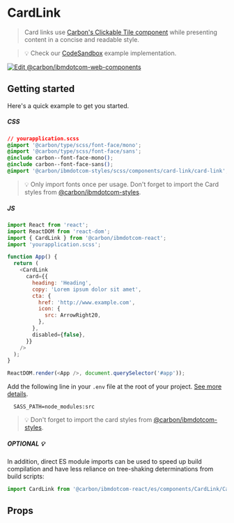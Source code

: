 
# CardLink

> Card links use
> [Carbon's Clickable Tile component](https://www.carbondesignsystem.com/components/tile/code#clickable-tile)
> while presenting content in a concise and readable style.

> 💡 Check our
> [CodeSandbox](https://githubbox.com/carbon-design-system/carbon-for-ibm-dotcom/tree/v1/packages/react/examples/codesandbox/components/CardLink)
> example implementation.

[![Edit @carbon/ibmdotcom-web-components](https://codesandbox.io/static/img/play-codesandbox.svg)](https://githubbox.com/carbon-design-system/carbon-for-ibm-dotcom/tree/v1/packages/react/examples/codesandbox/components/CardLink)

## Getting started

Here's a quick example to get you started.

##### CSS

```css
// yourapplication.scss
@import '@carbon/type/scss/font-face/mono';
@import '@carbon/type/scss/font-face/sans';
@include carbon--font-face-mono();
@include carbon--font-face-sans();
@import '@carbon/ibmdotcom-styles/scss/components/card-link/card-link';
```

> 💡 Only import fonts once per usage. Don't forget to import the Card styles
> from
> [@carbon/ibmdotcom-styles](https://github.com/carbon-design-system/carbon-for-ibm-dotcom/blob/v1//styles).

##### JS

```javascript
import React from 'react';
import ReactDOM from 'react-dom';
import { CardLink } from '@carbon/ibmdotcom-react';
import 'yourapplication.scss';

function App() {
  return (
    <CardLink
      card={{
        heading: 'Heading',
        copy: 'Lorem ipsum dolor sit amet',
        cta: {
          href: 'http://www.example.com',
          icon: {
            src: ArrowRight20,
          },
        },
        disabled={false},
      }}
    />
  );
}

ReactDOM.render(<App />, document.querySelector('#app'));
```

Add the following line in your `.env` file at the root of your project.
[See more details](https://github.com/carbon-design-system/carbon-for-ibm-dotcom/tree/v1/packages/styles#usage).

```
  SASS_PATH=node_modules:src
```

> 💡 Don't forget to import the card styles from
> [@carbon/ibmdotcom-styles](https://github.com/carbon-design-system/carbon-for-ibm-dotcom/blob/v1//styles).

##### OPTIONAL 💡

In addition, direct ES module imports can be used to speed up build compilation and have less reliance on tree-shaking determinations from build scripts:

````js
import CardLink from '@carbon/ibmdotcom-react/es/components/CardLink/CardLink';
````

## Props

<Props of={CardLink} />

<Description markdown={contributing} />
